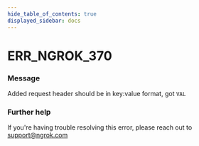 ```yaml
---
hide_table_of_contents: true
displayed_sidebar: docs
---
```



# ERR_NGROK_370

### Message

Added request header should be in key:value format, got `VAL`

<ErrorDetails error="err_ngrok_370" />

### Further help

If you're having trouble resolving this error, please reach out to [support@ngrok.com](mailto:support@ngrok.com?subject=Help%20with%20ERR_NGROK_370)

